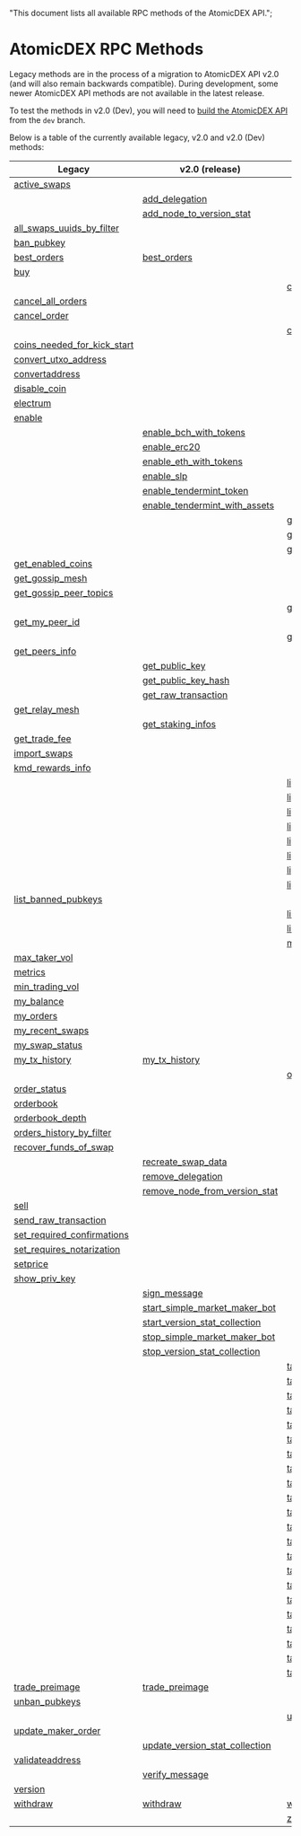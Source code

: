   "This document lists all available RPC methods of the AtomicDEX API.";

# AtomicDEX RPC Methods

Legacy methods are in the process of a migration to AtomicDEX API v2.0 (and will also remain backwards compatible).
During development, some newer AtomicDEX API methods are not available in the latest release.

To test the methods in v2.0 (Dev), you will need to [build the AtomicDEX API](/atomicdex/setup/) from the `dev` branch.

Below is a table of the currently available legacy, v2.0 and v2.0 (Dev) methods:

| Legacy                                                                                                       | v2.0 (release)                                                                                                     | v2.0 (dev)                                                                                                                             |
| ------------------------------------------------------------------------------------------------------------ | ------------------------------------------------------------------------------------------------------------------ | -------------------------------------------------------------------------------------------------------------------------------------- |
| [active_swaps](/atomicdex/api/legacy/active_swaps#active_swaps)                                              |                                                                                                                    |                                                                                                                                        |
|                                                                                                              | [add_delegation](/atomicdex/api/v20/add_delegation#add_delegation)                                                 |                                                                                                                                        |
|                                                                                                              | [add_node_to_version_stat](/atomicdex/api/v20/add_node_to_version_stat#add_node_to_version_stat)                   |                                                                                                                                        |
| [all_swaps_uuids_by_filter](/atomicdex/api/legacy/all_swaps_uuids_by_filter#all_swaps_uuids_by_filter)       |                                                                                                                    |                                                                                                                                        |
| [ban_pubkey](/atomicdex/api/legacy/ban_pubkey#ban_pubkey)                                                    |                                                                                                                    |                                                                                                                                        |
| [best_orders](/atomicdex/api/legacy/best_orders#best_orders)                                                 | [best_orders](/atomicdex/api/v20/best_orders#best_orders)                                                          |                                                                                                                                        |
| [buy](/atomicdex/api/legacy/buy#buy)                                                                         |                                                                                                                    |                                                                                                                                        |
|                                                                                                              |                                                                                                                    | [can_get_new_address](/atomicdex/api/v20-dev/hd_address_management#can_get_new_address)                                                |
| [cancel_all_orders](/atomicdex/api/legacy/cancel_all_orders#cancel_all_orders)                               |                                                                                                                    |                                                                                                                                        |
| [cancel_order](/atomicdex/api/legacy/cancel_order#cancel_order)                                              |                                                                                                                    |                                                                                                                                        |
|                                                                                                              |                                                                                                                    | [close_channel](/atomicdex/api/v20-dev/lightning/channels#close_channel)                                                               |
| [coins_needed_for_kick_start](/atomicdex/api/legacy/coins_needed_for_kick_start#coins_needed_for_kick_start) |                                                                                                                    |                                                                                                                                        |
| [convert_utxo_address](/atomicdex/api/legacy/convert_utxo_address#convert_utxo_address)                      |                                                                                                                    |                                                                                                                                        |
| [convertaddress](/atomicdex/api/legacy/convertaddress#convertaddress)                                        |                                                                                                                    |                                                                                                                                        |
| [disable_coin](/atomicdex/api/legacy/disable_coin#disable_coin)                                              |                                                                                                                    |                                                                                                                                        |
| [electrum](/atomicdex/api/legacy/coin_activation#electrum)                                                   |                                                                                                                    |                                                                                                                                        |
| [enable](/atomicdex/api/legacy/coin_activation#enable)                                                       |                                                                                                                    |                                                                                                                                        |
|                                                                                                              | [enable_bch_with_tokens](/atomicdex/api/v20/enable_bch_with_tokens#enable_bch_with_tokens)                         |                                                                                                                                        |
|                                                                                                              | [enable_erc20](/atomicdex/api/v20/enable_erc20#enable_erc20)                                                       |                                                                                                                                        |
|                                                                                                              | [enable_eth_with_tokens](/atomicdex/api/v20/enable_eth_with_tokens#enable_eth_with_tokens)                         |                                                                                                                                        |
|                                                                                                              | [enable_slp](/atomicdex/api/v20/enable_slp#enable_slp)                                                             |                                                                                                                                        |
|                                                                                                              | [enable_tendermint_token](/atomicdex/api/v20/enable_tendermint_token#enable_tendermint_token)                      |                                                                                                                                        |
|                                                                                                              | [enable_tendermint_with_assets](/atomicdex/api/v20/enable_tendermint_with_assets#enable_tendermint_with_assets)    |                                                                                                                                        |
|                                                                                                              |                                                                                                                    | [get_channel_details](/atomicdex/api/v20-dev/lightning/channels#get_channel_details)                                                   |
|                                                                                                              |                                                                                                                    | [get_claimable_balances](/atomicdex/api/v20-dev/lightning/channels#get_claimable_balances)                                             |
|                                                                                                              |                                                                                                                    | [get_current_mtp](/atomicdex/api/v20-dev/get_current_mtp#get_current_mtp)                                                              |
| [get_enabled_coins](/atomicdex/api/legacy/get_enabled_coins#get_enabled_coins)                               |                                                                                                                    |                                                                                                                                        |
| [get_gossip_mesh](/atomicdex/api/legacy/get_gossip_mesh#get_gossip_mesh)                                     |                                                                                                                    |                                                                                                                                        |
| [get_gossip_peer_topics](/atomicdex/api/legacy/get_gossip_peer_topics#get_gossip_peer_topics)                |                                                                                                                    |                                                                                                                                        |
|                                                                                                              |                                                                                                                    | [get_locked_amount](/atomicdex/api/v20-dev/get_locked_amount#get_locked_amount)                                                        |
| [get_my_peer_id](/atomicdex/api/legacy/get_gossip_topic_peers#get_my_peer_id)                                |                                                                                                                    |                                                                                                                                        |
|                                                                                                              |                                                                                                                    | [get_new_address](/atomicdex/api/v20-dev/hd_address_management#get_new_address)                                                        |
| [get_peers_info](/atomicdex/api/legacy/get_peers_info#get_peers_info)                                        |                                                                                                                    |                                                                                                                                        |
|                                                                                                              | [get_public_key](/atomicdex/api/v20/get_public_key#get_public_key)                                                 |                                                                                                                                        |
|                                                                                                              | [get_public_key_hash](/atomicdex/api/v20/get_public_key_hash#get_public_key_hash)                                  |                                                                                                                                        |
|                                                                                                              | [get_raw_transaction](/atomicdex/api/v20/get_raw_transaction#get_raw_transaction)                                  |                                                                                                                                        |
| [get_relay_mesh](/atomicdex/api/legacy/get_relay_mesh#get_relay_mesh)                                        |                                                                                                                    |                                                                                                                                        |
|                                                                                                              | [get_staking_infos](/atomicdex/api/v20/get_staking_infos#get_staking_infos)                                        |                                                                                                                                        |
| [get_trade_fee](/atomicdex/api/legacy/get_trade_fee#get_trade_fee)                                           |                                                                                                                    |                                                                                                                                        |
| [import_swaps](/atomicdex/api/legacy/import_swaps#import_swaps)                                              |                                                                                                                    |                                                                                                                                        |
| [kmd_rewards_info](/atomicdex/api/legacy/kmd_rewards_info#kmd_rewards_info)                                  |                                                                                                                    |                                                                                                                                        |
|                                                                                                              |                                                                                                                    | [lightning::nodes::add_trusted_node](/atomicdex/api/v20-dev/lightning/nodes#lightning::nodes::add_trusted_node)                        |
|                                                                                                              |                                                                                                                    | [lightning::nodes::connect_to_node](/atomicdex/api/v20-dev/lightning/nodes#lightning::nodes::connect_to_node)                          |
|                                                                                                              |                                                                                                                    | [lightning::nodes::list_trusted_nodes](/atomicdex/api/v20-dev/lightning/nodes#lightning::nodes::list_trusted_nodes)                    |
|                                                                                                              |                                                                                                                    | [lightning::nodes::remove_trusted_node](/atomicdex/api/v20-dev/lightning/nodes#lightning::nodes::remove_trusted_node)                  |
|                                                                                                              |                                                                                                                    | [lightning::payments::generate_invoice](/atomicdex/api/v20-dev/lightning/payments#lightning::payments::generate_invoice)               |
|                                                                                                              |                                                                                                                    | [lightning::payments::get_payment_details](/atomicdex/api/v20-dev/lightning/payments#lightning::payments::get_payment_details)         |
|                                                                                                              |                                                                                                                    | [lightning::payments::list_payments_by_filter](/atomicdex/api/v20-dev/lightning/payments#lightning::payments::list_payments_by_filter) |
|                                                                                                              |                                                                                                                    | [lightning::payments::send_payment](/atomicdex/api/v20-dev/lightning/payments#lightning::payments::send_payment)                       |
| [list_banned_pubkeys](/atomicdex/api/legacy/list_banned_pubkeys#list_banned_pubkeys)                         |                                                                                                                    |                                                                                                                                        |
|                                                                                                              |                                                                                                                    | [list_closed_channels_by_filter](/atomicdex/api/v20-dev/lightning/channels#list_closed_channels_by_filter)                             |
|                                                                                                              |                                                                                                                    | [list_open_channels_by_filter](/atomicdex/api/v20-dev/lightning/channels#list_open_channels_by_filter)                                 |
|                                                                                                              |                                                                                                                    | [max_maker_vol](/atomicdex/api/v20-dev/max_maker_vol#max_maker_vol)                                                                    |
| [max_taker_vol](/atomicdex/api/legacy/max_taker_vol#max_taker_vol)                                           |                                                                                                                    |                                                                                                                                        |
| [metrics](/atomicdex/api/legacy/metrics#metrics)                                                             |                                                                                                                    |                                                                                                                                        |
| [min_trading_vol](/atomicdex/api/legacy/min_trading_vol#min_trading_vol)                                     |                                                                                                                    |                                                                                                                                        |
| [my_balance](/atomicdex/api/legacy/my_balance#my_balance)                                                    |                                                                                                                    |                                                                                                                                        |
| [my_orders](/atomicdex/api/legacy/my_orders#my_orders)                                                       |                                                                                                                    |                                                                                                                                        |
| [my_recent_swaps](/atomicdex/api/legacy/my_recent_swaps#my_recent_swaps)                                     |                                                                                                                    |                                                                                                                                        |
| [my_swap_status](/atomicdex/api/legacy/my_swap_status#my_swap_status)                                        |                                                                                                                    |                                                                                                                                        |
| [my_tx_history](/atomicdex/api/legacy/my_tx_history#my_tx_history)                                           | [my_tx_history](/atomicdex/api/v20/my_tx_history#my_tx_history)                                                    |                                                                                                                                        |
|                                                                                                              |                                                                                                                    | [open_channel](/atomicdex/api/v20-dev/lightning/channels#open_channel)                                                                 |
| [order_status](/atomicdex/api/legacy/order_status#order_status)                                              |                                                                                                                    |                                                                                                                                        |
| [orderbook](/atomicdex/api/legacy/orderbook#orderbook)                                                       |                                                                                                                    |                                                                                                                                        |
| [orderbook_depth](/atomicdex/api/legacy/orderbook_depth#orderbook_depth)                                     |                                                                                                                    |                                                                                                                                        |
| [orders_history_by_filter](/atomicdex/api/legacy/orders_history_by_filter#orders_history_by_filter)          |                                                                                                                    |                                                                                                                                        |
| [recover_funds_of_swap](/atomicdex/api/legacy/recover_funds_of_swap#recover_funds_of_swap)                   |                                                                                                                    |                                                                                                                                        |
|                                                                                                              | [recreate_swap_data](/atomicdex/api/v20/recreate_swap_data#recreate_swap_data)                                     |                                                                                                                                        |
|                                                                                                              | [remove_delegation](/atomicdex/api/v20/remove_delegation#remove_delegation)                                        |                                                                                                                                        |
|                                                                                                              | [remove_node_from_version_stat](/atomicdex/api/v20/remove_node_from_version_stat#remove_node_from_version_stat)    |                                                                                                                                        |
| [sell](/atomicdex/api/legacy/sell#sell)                                                                      |                                                                                                                    |                                                                                                                                        |
| [send_raw_transaction](/atomicdex/api/legacy/send_raw_transaction#send_raw_transaction)                      |                                                                                                                    |                                                                                                                                        |
| [set_required_confirmations](/atomicdex/api/legacy/set_required_confirmations#set_required_confirmations)    |                                                                                                                    |                                                                                                                                        |
| [set_requires_notarization](/atomicdex/api/legacy/set_requires_notarization#set_requires_notarization)       |                                                                                                                    |                                                                                                                                        |
| [setprice](/atomicdex/api/legacy/setprice#setprice)                                                          |                                                                                                                    |                                                                                                                                        |
| [show_priv_key](/atomicdex/api/legacy/show_priv_key#show_priv_key)                                           |                                                                                                                    |                                                                                                                                        |
|                                                                                                              | [sign_message](/atomicdex/api/v20/message_signing#sign_message)                                                    |                                                                                                                                        |
|                                                                                                              | [start_simple_market_maker_bot](/atomicdex/api/v20/start_simple_market_maker_bot#start_simple_market_maker_bot)    |                                                                                                                                        |
|                                                                                                              | [start_version_stat_collection](/atomicdex/api/v20/start_version_stat_collection#start_version_stat_collection)    |                                                                                                                                        |
|                                                                                                              | [stop_simple_market_maker_bot](/atomicdex/api/v20/stop_simple_market_maker_bot#stop_simple_market_maker_bot)       |                                                                                                                                        |
|                                                                                                              | [stop_version_stat_collection](/atomicdex/api/v20/stop_version_stat_collection#stop_version_stat_collection)       |                                                                                                                                        |
|                                                                                                              |                                                                                                                    | [task::account_balance::cancel](/atomicdex/api/v20-dev/account_balance_tasks#task::account_balance::cancel)                            |
|                                                                                                              |                                                                                                                    | [task::account_balance::init](/atomicdex/api/v20-dev/account_balance_tasks#task::account_balance::init)                                |
|                                                                                                              |                                                                                                                    | [task::account_balance::status](/atomicdex/api/v20-dev/account_balance_tasks#task::account_balance::status)                            |
|                                                                                                              |                                                                                                                    | [task::enable_lightning::cancel](/atomicdex/api/v20-dev/lightning/activation#task::enable_lightning::cancel)                           |
|                                                                                                              |                                                                                                                    | [task::enable_lightning::init](/atomicdex/api/v20-dev/lightning/activation#task::enable_lightning::init)                               |
|                                                                                                              |                                                                                                                    | [task::enable_lightning::status](/atomicdex/api/v20-dev/lightning/activation#task::enable_lightning::status)                           |
|                                                                                                              |                                                                                                                    | [task::enable_qtum::init](/atomicdex/api/v20-dev/coin_activation_tasks#task::enable_qtum::init)                                        |
|                                                                                                              |                                                                                                                    | [task::enable_qtum::status](/atomicdex/api/v20-dev/coin_activation_tasks#task::enable_qtum::status)                                    |
|                                                                                                              |                                                                                                                    | [task::enable_qtum::user_action](/atomicdex/api/v20-dev/coin_activation_tasks#task::enable_qtum::user_action)                          |
|                                                                                                              |                                                                                                                    | [task::enable_utxo::init](/atomicdex/api/v20-dev/coin_activation_tasks#task::enable_utxo::init)                                        |
|                                                                                                              |                                                                                                                    | [task::enable_utxo::status](/atomicdex/api/v20-dev/coin_activation_tasks#task::enable_utxo::status)                                    |
|                                                                                                              |                                                                                                                    | [task::enable_utxo::user_action](/atomicdex/api/v20-dev/coin_activation_tasks#task::enable_utxo::user_action)                          |
|                                                                                                              |                                                                                                                    | [task::enable_z_coin::cancel](/atomicdex/api/v20-dev/zhtlc_coins#task::enable_z_coin::cancel)                                          |
|                                                                                                              |                                                                                                                    | [task::enable_z_coin::init](/atomicdex/api/v20-dev/zhtlc_coins#task::enable_z_coin::init)                                              |
|                                                                                                              |                                                                                                                    | [task::enable_z_coin::status](/atomicdex/api/v20-dev/zhtlc_coins#task::enable_z_coin::status)                                          |
|                                                                                                              |                                                                                                                    | [task::init_trezor::cancel](/atomicdex/api/v20-dev/trezor_initialisation#task::init_trezor::cancel)                                    |
|                                                                                                              |                                                                                                                    | [task::init_trezor::init](/atomicdex/api/v20-dev/trezor_initialisation#task::init_trezor::init)                                        |
|                                                                                                              |                                                                                                                    | [task::init_trezor::status](/atomicdex/api/v20-dev/trezor_initialisation#task::init_trezor::status)                                    |
|                                                                                                              |                                                                                                                    | [task::init_trezor::user_action](/atomicdex/api/v20-dev/trezor_initialisation#task::init_trezor::user_action)                          |
|                                                                                                              |                                                                                                                    | [task::withdraw::cancel](/atomicdex/api/v20-dev/withdraw_tasks#task::withdraw::cancel)                                                 |
|                                                                                                              |                                                                                                                    | [task::withdraw::init](/atomicdex/api/v20-dev/withdraw_tasks#task::withdraw::init)                                                     |
|                                                                                                              |                                                                                                                    | [task::withdraw::status](/atomicdex/api/v20-dev/withdraw_tasks#task::withdraw::status)                                                 |
| [trade_preimage](/atomicdex/api/legacy/trade_preimage#trade_preimage)                                        | [trade_preimage](/atomicdex/api/v20/trade_preimage#trade_preimage)                                                 |                                                                                                                                        |
| [unban_pubkeys](/atomicdex/api/legacy/unban_pubkeys#unban_pubkeys)                                           |                                                                                                                    |                                                                                                                                        |
|                                                                                                              |                                                                                                                    | [update_channel](/atomicdex/api/v20-dev/lightning/channels#update_channel)                                                             |
| [update_maker_order](/atomicdex/api/legacy/update_maker_order#update_maker_order)                            |                                                                                                                    |                                                                                                                                        |
|                                                                                                              | [update_version_stat_collection](/atomicdex/api/v20/update_version_stat_collection#update_version_stat_collection) |                                                                                                                                        |
| [validateaddress](/atomicdex/api/legacy/validateaddress#validateaddress)                                     |                                                                                                                    |                                                                                                                                        |
|                                                                                                              | [verify_message](/atomicdex/api/v20/message_signing#verify_message)                                                |                                                                                                                                        |
| [version](/atomicdex/api/legacy/version#version)                                                             |                                                                                                                    |                                                                                                                                        |
| [withdraw](/atomicdex/api/legacy/withdraw#withdraw)                                                          | [withdraw](/atomicdex/api/v20/withdraw#withdraw)                                                                   | [withdraw](/atomicdex/api/v20-dev#withdraw)                                                                                            |
|                                                                                                              |                                                                                                                    | [z_coin_tx_history](/atomicdex/api/v20-dev/zhtlc_coins#z_coin_tx_history)                                                              |
